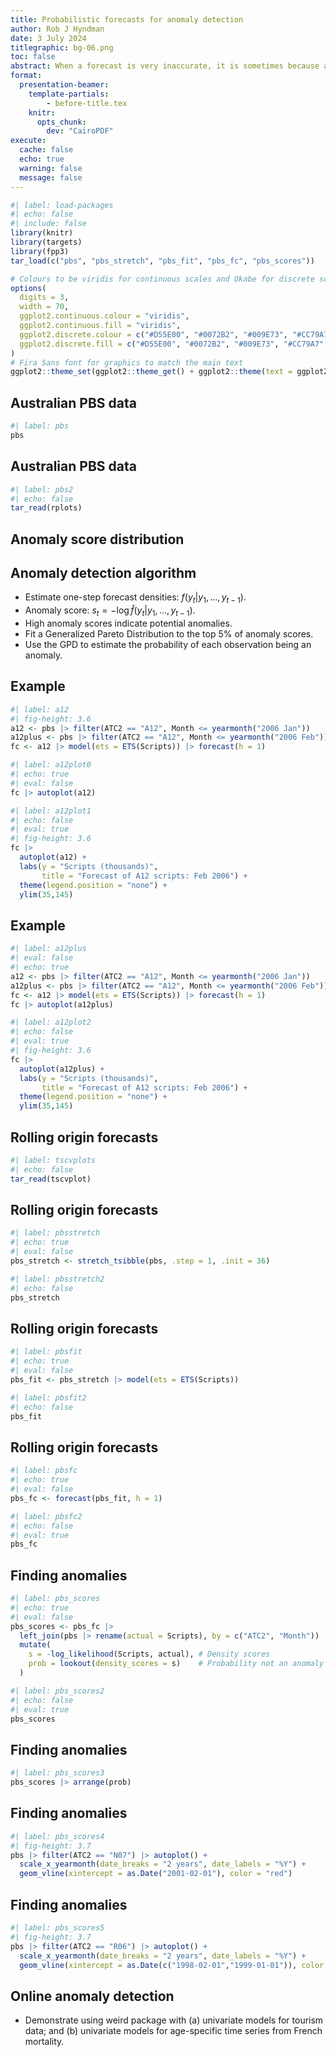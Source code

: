 ```yaml
---
title: Probabilistic forecasts for anomaly detection
author: Rob J Hyndman
date: 3 July 2024
titlegraphic: bg-06.png
toc: false
abstract: When a forecast is very inaccurate, it is sometimes because a poor forecasting model is used, but it can also occur when an unusual observation occurs. I will discuss the latter situation, where a good forecasting model can be used to identify anomalies. The approach taken is to use a probabilistic forecast, and to compute the "density scores" equal to the negative log likelihood of the observations based on the forecast distributions. The density scores provide a measure of how anomalous each observation is, given the forecast density. A large density score indicates that the observation is unlikely, and so is a potential anomaly. On the other hand, typical values will have low density scores. A Generalized Pareto Distribution is fitted to the largest density scores to estimate the probability of each observation being an anomaly.  Applications to tourism numbers and mortality data will be used to illustrate the ideas using the weird R package.
format:
  presentation-beamer:
    template-partials:
        - before-title.tex
    knitr:
      opts_chunk:
        dev: "CairoPDF"
execute:
  cache: false
  echo: true
  warning: false
  message: false
---
```


```r
#| label: load-packages
#| echo: false
#| include: false
library(knitr)
library(targets)
library(fpp3)
tar_load(c("pbs", "pbs_stretch", "pbs_fit", "pbs_fc", "pbs_scores"))

# Colours to be viridis for continuous scales and Okabe for discrete scales
options(
  digits = 3,
  width = 70,
  ggplot2.continuous.colour = "viridis",
  ggplot2.continuous.fill = "viridis",
  ggplot2.discrete.colour = c("#D55E00", "#0072B2", "#009E73", "#CC79A7", "#E69F00", "#56B4E9", "#F0E442"),
  ggplot2.discrete.fill = c("#D55E00", "#0072B2", "#009E73", "#CC79A7", "#E69F00", "#56B4E9", "#F0E442")
)
# Fira Sans font for graphics to match the main text
ggplot2::theme_set(ggplot2::theme_get() + ggplot2::theme(text = ggplot2::element_text(family = "Fira Sans")))
```

## Australian PBS data

```r
#| label: pbs
pbs
```

## Australian PBS data

```r
#| label: pbs2
#| echo: false
tar_read(rplots)
```

## Anomaly score distribution
\fontsize{12.5}{14}\sf

\only<1-3>{\begin{textblock}{10.2}(0.3,1.0)
\begin{block}{One-step forecast distribution: $N(\mu_t, \sigma^2)$}
\centerline{$\displaystyle f(y_t | y_1,\dots,y_{t-1}) = \phi\left(\frac{y_t - \mu_t}{\sigma}\right) = \frac{1}{\sigma\sqrt{2\pi}}\exp\left\{\frac{(y_t-\mu_t)^2}{\sigma^2}\right\}$}
\end{block}
\end{textblock}
\placefig{10.8}{1.2}{width = 5.1cm}{figures/n01.png}
}

\only<2-3>{\begin{textblock}{10.2}(0.3,3.65)
\begin{block}{Anomaly score distribution: $S \sim \frac12 \chi^2_1 + c$}
\centerline{$\displaystyle s_t = -\log f(y_t | y_1,\dots,y_{t-1}) = \frac{1}{2}\left(\frac{y_t - \mu_t}{2\sigma}\right)^2 + \frac{1}{2}\log(2\pi\sigma^2)$}
\end{block}
\end{textblock}
\placefig{10.8}{3.8}{width = 5.1cm}{figures/as.png}
}

\only<3>{\begin{textblock}{10.2}(0.3,6.15)
\begin{alertblock}{Extreme anomaly score distribution}
\centerline{$H(x) = P(S \le u + x \mid S > u)$}
\begin{itemize}\tightlist
\item[\textcolor{black}{$\rightarrow$}] Generalized Pareto Distribution for almost all forecast distributions $f$.
\end{itemize}
\end{alertblock}
\end{textblock}
\placefig{10.8}{6.4}{width = 5.1cm}{figures/ase.png}
}

## Anomaly detection algorithm

* Estimate one-step forecast densities: $f(y_t | y_1,\dots,y_{t-1})$.
* Anomaly score: $s_{t} = -\log\hat{f}(y_{t}| y_1,\dots,y_{t-1})$.
* High anomaly scores indicate potential anomalies.
* Fit a Generalized Pareto Distribution to the top 5% of anomaly scores.
* Use the GPD to estimate the probability of each observation being an anomaly.

## Example

```r
#| label: a12
#| fig-height: 3.6
a12 <- pbs |> filter(ATC2 == "A12", Month <= yearmonth("2006 Jan"))
a12plus <- pbs |> filter(ATC2 == "A12", Month <= yearmonth("2006 Feb"))
fc <- a12 |> model(ets = ETS(Scripts)) |> forecast(h = 1)
```

\pause\vspace*{-0.315cm}

```r
#| label: a12plot0
#| echo: true
#| eval: false
fc |> autoplot(a12)
```

```r
#| label: a12plot1
#| echo: false
#| eval: true
#| fig-height: 3.6
fc |> 
  autoplot(a12) + 
  labs(y = "Scripts (thousands)",
       title = "Forecast of A12 scripts: Feb 2006") +
  theme(legend.position = "none") +
  ylim(35,145)
```

\only<3>{\begin{textblock}{10.4}(2.1,3.6)\fontsize{12}{13}\sf
\begin{alertblock}{}
Forecast distribution:\hfill $N(70.5, 3.9^2)$
\end{alertblock}
\end{textblock}
}


## Example

```r
#| label: a12plus
#| eval: false
#| echo: true
a12 <- pbs |> filter(ATC2 == "A12", Month <= yearmonth("2006 Jan"))
a12plus <- pbs |> filter(ATC2 == "A12", Month <= yearmonth("2006 Feb"))
fc <- a12 |> model(ets = ETS(Scripts)) |> forecast(h = 1)
fc |> autoplot(a12plus) 
```

```r
#| label: a12plot2
#| echo: false
#| eval: true
#| fig-height: 3.6
fc |> 
  autoplot(a12plus) + 
  labs(y = "Scripts (thousands)",
       title = "Forecast of A12 scripts: Feb 2006") +
  theme(legend.position = "none") +
  ylim(35,145)
```

\begin{textblock}{10.4}(2.1,3.6)\fontsize{12}{13}\sf
\begin{alertblock}{}
Forecast distribution:\hfill $N(70.5, 3.9^2)$\only<2>{\\
Actual:\hfill $y_t = 36.4$\\
Anomaly score:\hfill $s_t = -\log f(y_t | y_1,\dots,y_{t-1}) = 40.8$
Probability not an anomaly:\hfill $P(S > s_t | S > q_{0.95}) = 0.0377$}
\end{alertblock}
\end{textblock}

## Rolling origin forecasts

```r
#| label: tscvplots
#| echo: false
tar_read(tscvplot)
```

## Rolling origin forecasts

```r
#| label: pbsstretch
#| echo: true
#| eval: false
pbs_stretch <- stretch_tsibble(pbs, .step = 1, .init = 36)
```

```r
#| label: pbsstretch2
#| echo: false
pbs_stretch
```

## Rolling origin forecasts

```r
#| label: pbsfit
#| echo: true
#| eval: false
pbs_fit <- pbs_stretch |> model(ets = ETS(Scripts))
```

```r
#| label: pbsfit2
#| echo: false
pbs_fit
```

## Rolling origin forecasts

```r
#| label: pbsfc
#| echo: true
#| eval: false
pbs_fc <- forecast(pbs_fit, h = 1)
```

```r
#| label: pbsfc2
#| echo: false
#| eval: true
pbs_fc
```

## Finding anomalies

```r
#| label: pbs_scores
#| echo: true
#| eval: false
pbs_scores <- pbs_fc |>
  left_join(pbs |> rename(actual = Scripts), by = c("ATC2", "Month")) |>
  mutate(
    s = -log_likelihood(Scripts, actual), # Density scores
    prob = lookout(density_scores = s)    # Probability not an anomaly
  )
```

```r
#| label: pbs_scores2
#| echo: false
#| eval: true
pbs_scores
```

## Finding anomalies

```r
#| label: pbs_scores3
pbs_scores |> arrange(prob)
```

## Finding anomalies

```r
#| label: pbs_scores4
#| fig-height: 3.7
pbs |> filter(ATC2 == "N07") |> autoplot() +
  scale_x_yearmonth(date_breaks = "2 years", date_labels = "%Y") +
  geom_vline(xintercept = as.Date("2001-02-01"), color = "red")
```

## Finding anomalies

```r
#| label: pbs_scores5
#| fig-height: 3.7
pbs |> filter(ATC2 == "R06") |> autoplot() +
  scale_x_yearmonth(date_breaks = "2 years", date_labels = "%Y") +
  geom_vline(xintercept = as.Date(c("1998-02-01","1999-01-01")), color = "red")
```

## Online anomaly detection

- Demonstrate using weird package with (a) univariate models for tourism data; and (b) univariate models for age-specific time series from French mortality.
